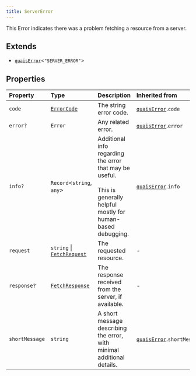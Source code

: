 ```yaml
---
title: ServerError
---
```


This Error indicates there was a problem fetching a resource from a server.

## Extends

- [`quaisError`](/content/interfaces/quaisError)\<`"SERVER_ERROR"`\>

## Properties

| Property | Type | Description | Inherited from |
| :------ | :------ | :------ | :------ |
| `code` | [`ErrorCode`](/content/type-aliases/ErrorCode) | The string error code. | [`quaisError`](/content/interfaces/quaisError).`code` |
| `error?` | `Error` | Any related error. | [`quaisError`](/content/interfaces/quaisError).`error` |
| `info?` | `Record`\<`string`, `any`\> | Additional info regarding the error that may be useful.<br /><br />This is generally helpful mostly for human-based debugging. | [`quaisError`](/content/interfaces/quaisError).`info` |
| `request` | `string` \| [`FetchRequest`](/content/classes/FetchRequest) | The requested resource. | - |
| `response?` | [`FetchResponse`](/content/classes/FetchResponse) | The response received from the server, if available. | - |
| `shortMessage` | `string` | A short message describing the error, with minimal additional details. | [`quaisError`](/content/interfaces/quaisError).`shortMessage` |
